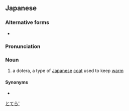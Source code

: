 ==Japanese==
{{ja-kanjitab|yomi=irr|sort=とてら'}}

===Alternative forms===
* {{ja-l|縕袍}}

===Pronunciation===
{{ja-pron|acc=h|どてら|y=i}}

===Noun===
{{ja-noun|どてら}}

# a dotera, a type of [[Japanese]] [[coat]] used to keep [[warm]]

====Synonyms====
* {{ja-l|丹前}}

[[Category:ja:Clothing|とてら']]